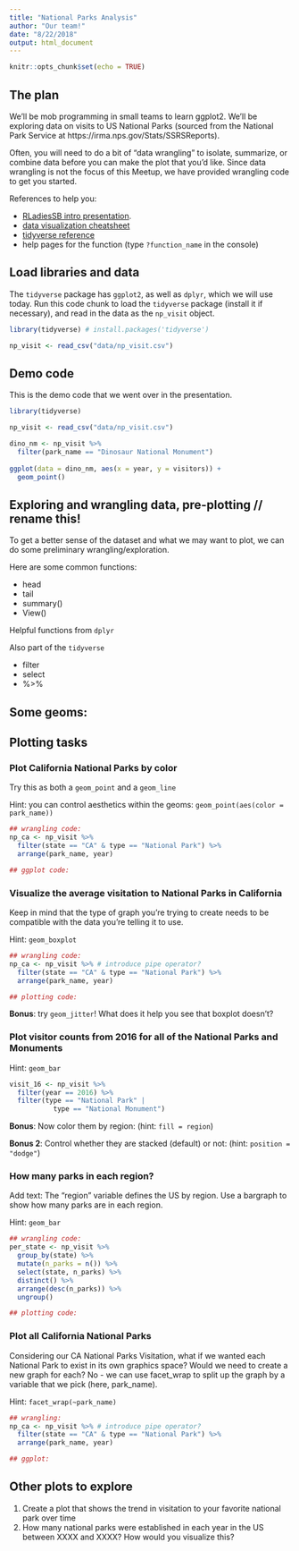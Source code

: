 ```yaml
---
title: "National Parks Analysis"
author: "Our team!"
date: "8/22/2018"
output: html_document
---
```


```r
knitr::opts_chunk$set(echo = TRUE)
```

## The plan

We'll be mob programming in small teams to learn ggplot2. We'll be exploring data on visits to US National Parks (sourced from the National Park Service at https://irma.nps.gov/Stats/SSRSReports).  

Often, you will need to do a bit of "data wrangling" to isolate, summarize, or combine data before you can make the plot that you'd like. Since data wrangling is not the focus of this Meetup, we have provided wrangling code to get you started.

References to help you: 

- [RLadiesSB intro presentation](https://rladies.github.io/meetup-presentations_santabarbara/2018_08_22_mobprogramming/mobprogramming_and_ggplot2.html#1).
- [data visualization cheatsheet](https://www.rstudio.com/resources/cheatsheets/) 
- [tidyverse reference](https://ggplot2.tidyverse.org/reference/)
- help pages for the function (type `?function_name` in the console)


## Load libraries and data 

The `tidyverse` package has `ggplot2`, as well as `dplyr`, which we will use today. Run this code chunk to load the `tidyverse` package (install it if necessary), and read in the data as the `np_visit` object.

```r
library(tidyverse) # install.packages('tidyverse')

np_visit <- read_csv("data/np_visit.csv")
```

## Demo code

This is the demo code that we went over in the presentation. 
```r
library(tidyverse)

np_visit <- read_csv("data/np_visit.csv")

dino_nm <- np_visit %>% 
  filter(park_name == "Dinosaur National Monument")
  
ggplot(data = dino_nm, aes(x = year, y = visitors)) +
  geom_point()
```


## Exploring and wrangling data, pre-plotting // rename this!
<!---Iwen's section: 

develop a few sentences/paragraph to introduce data wrangling--->

To get a better sense of the dataset and what we may want to plot, we can do some preliminary wrangling/exploration.

Here are some common functions: 

- head
- tail
- summary()
- View()

Helpful functions from `dplyr`

Also part of the `tidyverse`

- filter
- select
- %>%


Some geoms: 
-


## Plotting tasks
<!---Ellie's section: 

big picture: look over all the examples here and see if the overall breadth is good; should we remove any examples or add any examples? Would it be worth adding some labeling like:

xlab("Year") +
ylab("Annual Visitors") +
ggtitle("California National Parks Visitation")

--->

### Plot California National Parks by color

<!--- Camila's section: 

Read the text for each of these plotting sections and make sure they make sense...maybe they could have more of a consistent style with a sentence or two before the code

(maybe do this after Ellie looks over the big picture)

---> 

Try this as both a `geom_point` and a `geom_line`

Hint: you can control aesthetics within the geoms: `geom_point(aes(color = park_name))`
```r
## wrangling code:
np_ca <- np_visit %>% 
  filter(state == "CA" & type == "National Park") %>% 
  arrange(park_name, year)

## ggplot code:
```


### Visualize the average visitation to National Parks in California

Keep in mind that the type of graph you’re trying to create needs to be compatible with the data you’re telling it to use.

Hint: `geom_boxplot`  
```r
## wrangling code:
np_ca <- np_visit %>% # introduce pipe operator?
  filter(state == "CA" & type == "National Park") %>% 
  arrange(park_name, year)

## plotting code:
```
  
**Bonus**: try `geom_jitter`! What does it help you see that boxplot doesn't?

### Plot visitor counts from 2016 for all of the National Parks and Monuments

Hint: `geom_bar`
```r
visit_16 <- np_visit %>% 
  filter(year == 2016) %>% 
  filter(type == "National Park" | 
           type == "National Monument")
```

**Bonus**: Now color them by region: (hint: `fill = region`)  

**Bonus 2**: Control whether they are stacked (default) or not: (hint: `position = "dodge"`)

### How many parks in each region?

Add text: The "region" variable defines the US by region. Use a bargraph to show how many parks are in each region. 

Hint: `geom_bar`

```r
## wrangling code:
per_state <- np_visit %>% 
  group_by(state) %>% 
  mutate(n_parks = n()) %>% 
  select(state, n_parks) %>% 
  distinct() %>% 
  arrange(desc(n_parks)) %>% 
  ungroup()

## plotting code:

```

### Plot all California National Parks

Considering our CA National Parks Visitation, what if we wanted each National Park to exist in its own graphics space? Would we need to create a new graph for each? No - we can use facet_wrap to split up the graph by a variable that we pick (here, park_name).

Hint: `facet_wrap(~park_name)`

```r
## wrangling:
np_ca <- np_visit %>% # introduce pipe operator?
  filter(state == "CA" & type == "National Park") %>% 
  arrange(park_name, year)

## ggplot:
```


## Other plots to explore

1. Create a plot that shows the trend in visitation to your favorite national park over time
1. How many national parks were established in each year in the US between XXXX and XXXX? How would you visualize this?

